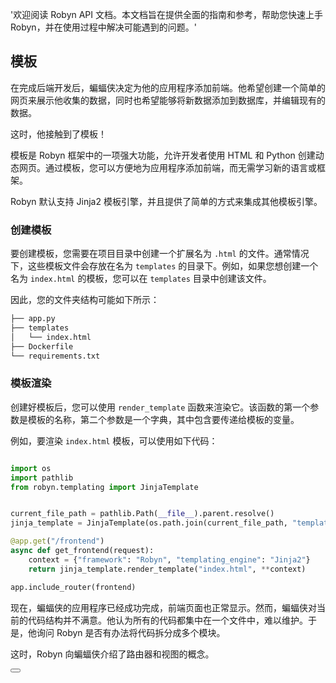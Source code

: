   '欢迎阅读 Robyn API 文档。本文档旨在提供全面的指南和参考，帮助您快速上手 Robyn，并在使用过程中解决可能遇到的问题。'

## 模板

在完成后端开发后，蝙蝠侠决定为他的应用程序添加前端。他希望创建一个简单的网页来展示他收集的数据，同时也希望能够将新数据添加到数据库，并编辑现有的数据。

这时，他接触到了模板！

模板是 Robyn 框架中的一项强大功能，允许开发者使用 HTML 和 Python 创建动态网页。通过模板，您可以方便地为应用程序添加前端，而无需学习新的语言或框架。

Robyn 默认支持 Jinja2 模板引擎，并且提供了简单的方式来集成其他模板引擎。

### 创建模板

要创建模板，您需要在项目目录中创建一个扩展名为 `.html` 的文件。通常情况下，这些模板文件会存放在名为 `templates` 的目录下。例如，如果您想创建一个名为 `index.html` 的模板，您可以在 `templates` 目录中创建该文件。

因此，您的文件夹结构可能如下所示：

```bash
├── app.py
├── templates
│   └── index.html
├── Dockerfile
└── requirements.txt

```

### 模板渲染

创建好模板后，您可以使用 `render_template` 函数来渲染它。该函数的第一个参数是模板的名称，第二个参数是一个字典，其中包含要传递给模板的变量。

例如，要渲染 `index.html` 模板，可以使用如下代码：

```python {{ title: '模板渲染' }}

import os
import pathlib
from robyn.templating import JinjaTemplate


current_file_path = pathlib.Path(__file__).parent.resolve()
jinja_template = JinjaTemplate(os.path.join(current_file_path, "templates"))

@app.get("/frontend")
async def get_frontend(request):
    context = {"framework": "Robyn", "templating_engine": "Jinja2"}
    return jinja_template.render_template("index.html", **context)

app.include_router(frontend)
```

现在，蝙蝠侠的应用程序已经成功完成，前端页面也正常显示。然而，蝙蝠侠对当前的代码结构并不满意。他认为所有的代码都集中在一个文件中，难以维护。于是，他询问 Robyn 是否有办法将代码拆分成多个模块。

这时，Robyn 向蝙蝠侠介绍了路由器和视图的概念。

<div className="not-prose">
  <Button
    href="/documentation-cn/应用示例/模块路由和视图"
    variant="text"
    arrow="right"
    children="模块路由和视图"
  />
</div>
